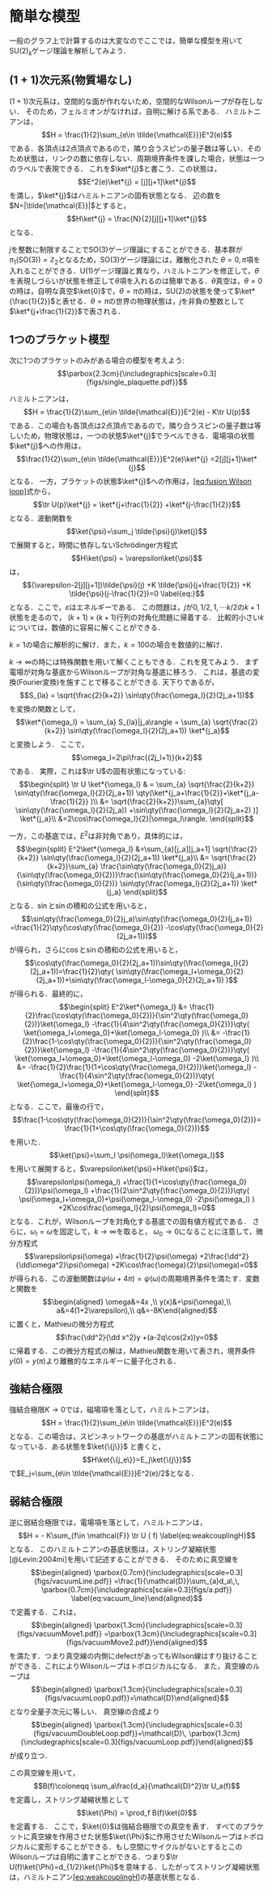 # 簡単な模型

一般のグラフ上で計算するのは大変なのでここでは，簡単な模型を用いて$\mathrm{SU}(2)_k$ゲージ理論を解析してみよう．

## $(1+1)$次元系(物質場なし)

$(1+1)$次元系は，空間的な面が作れないため，空間的なWilsonループが存在しない．
そのため，フェルミオンがなければ，自明に解ける系である．
ハミルトニアンは，
$$H = \frac{1}{2}\sum_{e\in \tilde{\mathcal{E}}}E^2(e)$$
である．各頂点は$2$点頂点であるので，隣り合うスピンの量子数は等しい．そのため状態は，リンクの数に依存しない．周期境界条件を課した場合，状態は一つのラベルで表現できる．
これを$\ket*{j}$と書こう．この状態は，
$$E^2(e)\ket*{j} = [j][j+1]\ket*{j}$$
を満し，$\ket*{j}$はハミルトニアンの固有状態となる．
辺の数を$N=|\tilde{\mathcal{E}}|$とすると，
$$H\ket*{j} = \frac{N}{2}[j][j+1]\ket*{j}$$ となる．

$j$を整数に制限することで$\mathrm{SO}(3)$ゲージ理論にすることができる．基本群が$\pi_1(\mathrm{SO}(3))=\mathbb{Z}_2$となるため，$\mathrm{SO}(3)$ゲージ理論には，離散化された
$\theta=0,\pi$項を入れることができる．$\mathrm{U}(1)$ゲージ理論と異なり，ハミルトニアンを修正して，$\theta$を表現しづらいが状態を修正して$\theta$項を入れるのは簡単である．$\theta$真空は，$\theta=0$の時は，自明な真空$\ket{0}$で，$\theta=\pi$の時は，$\mathrm{SU}(2)$の状態を使って$\ket*{\frac{1}{2}}$と表せる．$\theta=\pi$の世界の物理状態は，$j$を非負の整数として$\ket*{j+\frac{1}{2}}$で表される．

## 1つのプラケット模型

次に1つのプラケットのみがある場合の模型を考えよう:
$$\parbox{2.3cm}{\includegraphics[scale=0.3]{figs/single_plaquette.pdf}}$$

ハミルトニアンは，
$$H = \frac{1}{2}\sum_{e\in \tilde{\mathcal{E}}}E^2(e) - K\tr U(p)$$
である．この場合も各頂点は$2$点頂点であるので，隣り合うスピンの量子数は等しいため，物理状態は，一つの状態$\ket*{j}$でラベルできる．電場項の状態$\ket*{j}$への作用は，
$$\frac{1}{2}\sum_{e\in \tilde{\mathcal{E}}}E^2(e)\ket*{j}
  =2[j][j+1]\ket*{j}$$ となる．
一方，プラケットの状態$\ket*{j}$への作用は，[\[eq:fusion Wilson loop\]](#eq:fusion Wilson loop){reference-type="eqref"
reference="eq:fusion Wilson loop"}式から，
$$\tr U(p)\ket*{j} = \ket*{j+\frac{1}{2}}
  +\ket*{j-\frac{1}{2}}$$ となる．波動関数を
$$\ket{\psi}=\sum_j \tilde{\psi}(j)\ket{j}$$
で展開すると，時間に依存しないSchrödinger方程式
$$H\ket{\psi} = \varepsilon\ket{\psi}$$ は，
$$(\varepsilon-2[j][j+1])\tilde{\psi}(j) +K \tilde{\psi}(j+\frac{1}{2})
  +K \tilde{\psi}(j-\frac{1}{2})=0
  \label{eq:}$$ となる．ここで，$\varepsilon$はエネルギーである．
この問題は，$j$が$0,1/2,1,\cdots k/2$の$k+1$状態を走るので，
$(k+1)\times(k+1)$行列の対角化問題に帰着する．
比較的小さい$k$については，数値的に容易に解くことができる．

::: question
$k=1$の場合に解析的に解け．また，$k=100$の場合を数値的に解け．
:::

$k\to\infty$の時には特殊関数を用いて解くこともできる．これを見てみよう．
まず電場が対角な基底からWilsonループが対角な基底に移ろう．
これは，基底の変換(Fourier変換)を施すことで移ることができる.
天下りであるが， $$S_{la} =     \sqrt{\frac{2}{k+2}}
  \sin\qty(\frac{\omega_l}{2}(2j_a+1))$$ を変換の関数として，
$$\ket*{\omega_l} = \sum_{a} S_{la}|j_a\rangle
    = \sum_{a}
    \sqrt{\frac{2}{k+2}}
    \sin\qty(\frac{\omega_l}{2}(2j_a+1))
  \ket*{j_a}$$ と変換しよう． ここで，
$$\omega_l=2\pi\frac{(2j_l+1)}{k+2}$$ である．
実際，これは$\tr U$の固有状態になっている: $$\begin{split}
    \tr U \ket*{\omega_l}
   & = \sum_{a}
    \sqrt{\frac{2}{k+2}}
    \sin\qty(\frac{\omega_l}{2}(2j_a+1))
    \qty(\ket*{j_a+\frac{1}{2}}+\ket*{j_a-\frac{1}{2}}
    )\\
    &=
    \sqrt{\frac{2}{k+2}}\sum_{a}\qty[
      \sin\qty(\frac{\omega_l}{2}(2j_a))
      +\sin\qty(\frac{\omega_l}{2}(2j_a+2)
    )]
    \ket*{j_a}\\
  &=2\cos\frac{\omega_l}{2}|\omega_l\rangle.
  \end{split}$$

一方，この基底では，$E^2$は非対角であり，具体的には， $$\begin{split}
    E^2\ket*{\omega_l}
  &=\sum_{a}[j_a][j_a+1]
  \sqrt{\frac{2}{k+2}}
  \sin\qty(\frac{\omega_l}{2}(2j_a+1))
\ket*{j_a}\\
&=  \sqrt{\frac{2}{k+2}}\sum_{a}
\frac{\sin\qty(\frac{\omega_0}{2}j_a)}{\sin\qty(\frac{\omega_0}{2})}\frac{\sin\qty(\frac{\omega_0}{2}(j_a+1))}{\sin\qty(\frac{\omega_0}{2})}
\sin\qty(\frac{\omega_l}{2}(2j_a+1))
\ket*{j_a}
  \end{split}$$ となる．$\sin$と$\sin$の積和の公式を用いると，
$$\sin\qty(\frac{\omega_0}{2}j_a)\sin\qty(\frac{\omega_0}{2}(j_a+1))
  =\frac{1}{2}\qty(\cos\qty(\frac{\omega_0}{2}) -\cos\qty(\frac{\omega_0}{2}(2j_a+1)))$$
が得られ，さらに$\cos$と$\sin$の積和の公式を用いると，
$$\cos\qty(\frac{\omega_0}{2}(2j_a+1))\sin\qty(\frac{\omega_l}{2}(2j_a+1))=\frac{1}{2}\qty(
    \sin\qty(\frac{\omega_l+\omega_0}{2}(2j_a+1))+\sin\qty(\frac{\omega_l-\omega_0}{2}(2j_a+1))
  )$$ が得られる．最終的に， $$\begin{split}
    E^2\ket*{\omega_l}
&= \frac{1}{2}\frac{\cos\qty(\frac{\omega_0}{2})}{\sin^2\qty(\frac{\omega_0}{2})}\ket{\omega_l}
-\frac{1}{4\sin^2\qty(\frac{\omega_0}{2})}\qty(
  \ket{\omega_l+\omega_0}+\ket{\omega_l-\omega_0}
)\\
&= -\frac{1}{2}\frac{1-\cos\qty(\frac{\omega_0}{2})}{\sin^2\qty(\frac{\omega_0}{2})}\ket{\omega_l}
-\frac{1}{4\sin^2\qty(\frac{\omega_0}{2})}\qty(
  \ket{\omega_l+\omega_0}+\ket{\omega_l-\omega_0}
  -2\ket{\omega_l}
)\\
&= -\frac{1}{2}\frac{1}{1+\cos\qty(\frac{\omega_0}{2})}\ket{\omega_l}
-\frac{1}{4\sin^2\qty(\frac{\omega_0}{2})}\qty(
  \ket{\omega_l+\omega_0}+\ket{\omega_l-\omega_0}
  -2\ket{\omega_l}
)
  \end{split}$$ となる．ここで，最後の行で，
$$\frac{1-\cos\qty(\frac{\omega_0}{2})}{\sin^2\qty(\frac{\omega_0}{2})}=
  \frac{1}{1+\cos\qty(\frac{\omega_0}{2})}$$ を用いた．
$$\ket{\psi}=\sum_l \psi(\omega_l)\ket{\omega_l}$$
を用いて展開すると，$\varepsilon\ket{\psi}=H\ket{\psi}$は，
$$\varepsilon\psi(\omega_l)
  +\frac{1}{1+\cos\qty(\frac{\omega_0}{2})}\psi(\omega_l)
+\frac{1}{2\sin^2\qty(\frac{\omega_0}{2})}\qty(
  \psi(\omega_l+\omega_0)+\psi(\omega_l-\omega_0)
  -2\psi(\omega_l)
)
+2K\cos\frac{\omega_l}{2}\psi(\omega_l)=0$$
となる．これが，Wilsonループを対角化する基底での固有値方程式である．
さらに，$\omega_l=\omega$を固定して，$k\to\infty$を取ると，
$\omega_0\to0$になることに注意して，微分方程式 $$\varepsilon\psi(\omega)
  +\frac{1}{2}\psi(\omega)
+2\frac{\dd^2}{\dd\omega^2}\psi(\omega)
+2K\cos\frac{\omega}{2}\psi(\omega)=0$$
が得られる．この波動関数は$\psi(\omega+4\pi)=\psi(\omega)$の周期境界条件を満たす．変数と関数を
$$\begin{aligned}
  \omega&=4x ,\\
  y(x)&=\psi(\omega),\\
  a&=4(1+2\varepsilon),\\
  q&=-8K\end{aligned}$$ に置くと，Mathieuの微分方程式
$$\frac{\dd^2}{\dd x^2}y +(a-2q\cos(2x))y=0$$
に帰着する．この微分方程式の解は，Mathieu関数を用いて表され，境界条件$y(0)=y(\pi)$より離散的なエネルギーに量子化される．

## 強結合極限

強結合極限$K\to0$では，磁場項を落として，ハミルトニアンは，
$$H = \frac{1}{2}\sum_{e\in \tilde{\mathcal{E}}}E^2(e)$$
となる．この場合は，スピンネットワークの基底がハミルトニアンの固有状態になっている．ある状態を$\ket{\{j\}}$
と書くと， $$H\ket{\{j_e\}}=E_j\ket{\{j\}}$$
で$E_j=\sum_{e\in \tilde{\mathcal{E}}}E^2(e)/2$となる．

## 弱結合極限

逆に弱結合極限では，電場項を落として，ハミルトニアンは，
$$H = -  K\sum_{f\in \mathcal{F}} \tr U ( f)
  \label{eq:weakcouplingH}$$ となる．
このハミルトニアンの基底状態は，ストリング凝縮状態[@Levin:2004mi]を用いて記述することができる．
そのために真空線を $$\begin{aligned}
  \parbox{0.7cm}{\includegraphics[scale=0.3]{figs/vacuumLine.pdf}}
=\frac{1}{\mathcal{D}}\sum_{a}d_a\,\,
\parbox{0.7cm}{\includegraphics[scale=0.3]{figs/a.pdf}}
\label{eq:vacuum_line}\end{aligned}$$ で定義する．これは，
$$\begin{aligned}
  \parbox{1.3cm}{\includegraphics[scale=0.3]{figs/vacuumMove1.pdf}}
=\parbox{1.3cm}{\includegraphics[scale=0.3]{figs/vacuumMove2.pdf}}\end{aligned}$$
を満たす．つまり真空線の内側にdefectがあってもWilson線はすり抜けることができる．これによりWilsonループはトポロジカルになる．
また，真空線のループは $$\begin{aligned}
  \parbox{1.3cm}{\includegraphics[scale=0.3]{figs/vacuumLoop0.pdf}}=\mathcal{D}\end{aligned}$$
となり全量子次元に等しい． 真空線の合成より $$\begin{aligned}
  \parbox{1.3cm}{\includegraphics[scale=0.3]{figs/vacuumDoubleLoop.pdf}}=\mathcal{D}\,
  \parbox{1.3cm}{\includegraphics[scale=0.3]{figs/vacuumLoop.pdf}}\end{aligned}$$
が成り立つ．

この真空線を用いて，
$$B(f)\coloneqq \sum_a\frac{d_a}{\mathcal{D}^2}\tr U_a(f)$$
を定義し，ストリング凝縮状態として $$\ket{\Phi} = \prod_f B(f)\ket{0}$$
を定義する． ここで，$\ket{0}$は強結合極限での真空を表す．
すべてのプラケットに真空線を作用させた状態$\ket{\Phi}$に作用させたWilsonループはトポロジカルに変形することができる．もし空間にサイクルがないとするとこのWilsonループは自明に潰すことができる．つまり$\tr U(f)\ket{\Phi}=d_{1/2}\ket{\Phi}$を意味する．したがってストリング凝縮状態は，ハミルトニアン[\[eq:weakcouplingH\]](#eq:weakcouplingH){reference-type="eqref"
reference="eq:weakcouplingH"}の基底状態となる．
